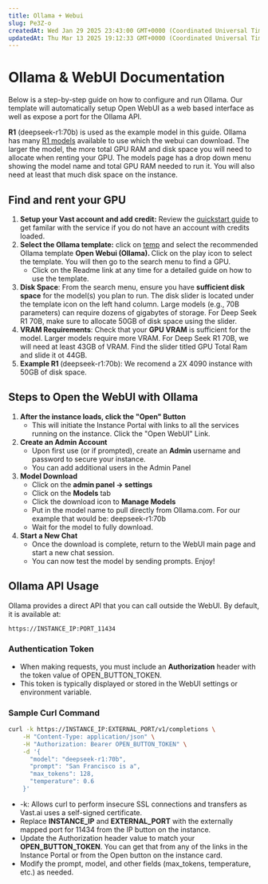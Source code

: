 ```yaml
---
title: Ollama + Webui
slug: Pe3Z-o
createdAt: Wed Jan 29 2025 23:43:00 GMT+0000 (Coordinated Universal Time)
updatedAt: Thu Mar 13 2025 19:12:33 GMT+0000 (Coordinated Universal Time)
---
```


# Ollama & WebUI Documentation

Below is a step-by-step guide on how to configure and run Ollama. Our template will automatically setup Open WebUI as a web based interface as well as expose a port for the Ollama API.

**R1** (deepseek-r1:70b) is used as the example model in this guide. Ollama has many [R1 models](https://ollama.com/library/deepseek-r1) available to use which the webui can download. The larger the model, the more total GPU RAM and disk space you will need to allocate when renting your GPU. The models page has a drop down menu showing the model name and total GPU RAM needed to run it. You will also need at least that much disk space on the instance.

## Find and rent your GPU

1. **Setup your Vast account and add credit:** Review the [quickstart guide](/documentation/get-started/quickstart) to get familar with the service if you do not have an account with credits loaded.
2. **Select the Ollama template:** click on [temp](https://cloud.vast.ai/templates/) and select the recommended Ollama template **Open Webui (Ollama).&#x20;**&#x43;lick on the play icon to select the template. You will then go to the search menu to find a GPU.&#x20;
   - Click on the Readme link at any time for a detailed guide on how to use the template.
3. **Disk Space**: From the search menu, ensure you have **sufficient disk space** for the model(s) you plan to run. The disk slider is located under the template icon on the left hand column. Large models (e.g., 70B parameters) can require dozens of gigabytes of storage. For Deep Seek R1 70B, make sure to allocate 50GB of disk space using the slider.&#x20;
4. **VRAM Requirements**: Check that your **GPU VRAM** is sufficient for the model. Larger models require more VRAM. For Deep Seek R1 70B, we will need at least 43GB of VRAM. Find the slider titled GPU Total Ram and slide it ot 44GB.
5. **Example R1&#x20;**(deepseek-r1:70b): We recomend a 2X 4090 instance with 50GB of disk space.&#x20;

## Steps to Open the WebUI with Ollama

1. **After the instance loads, click the "Open" Button**
   - This will initiate the Instance Portal with links to all the services running on the instance. Click the "Open WebUI" Link.
2. **Create an Admin Account**
   - Upon first use (or if prompted), create an **Admin** username and password to secure your instance.
   - You can add additional users in the Admin Panel
3. **Model Download**
   - Click on the **admin panel -> settings**
   - Click on the **Models** tab
   - Click the download icon to **Manage Models**
   - Put in the model name to pull directly from Ollama.com. For our example that would be: deepseek-r1:70b
   - Wait for the model to fully download.
4. **Start a New Chat**
   - Once the download is complete, return to the WebUI main page and start a new chat session.
   - You can now test the model by sending prompts. Enjoy!

## Ollama API Usage

Ollama provides a direct API that you can call outside the WebUI. By default, it is available at:

```bash
https://INSTANCE_IP:PORT_11434
```

### Authentication Token

- When making requests, you must include an **Authorization** header with the token value of OPEN\_BUTTON\_TOKEN.
- This token is typically displayed or stored in the WebUI settings or environment variable.

### Sample Curl Command

```bash
curl -k https://INSTANCE_IP:EXTERNAL_PORT/v1/completions \
    -H "Content-Type: application/json" \
    -H "Authorization: Bearer OPEN_BUTTON_TOKEN" \
    -d '{
      "model": "deepseek-r1:70b",
      "prompt": "San Francisco is a",
      "max_tokens": 128,
      "temperature": 0.6
    }'
```


- -k: Allows curl to perform insecure SSL connections and transfers as Vast.ai uses a self-signed certificate.
- Replace **INSTANCE\_IP** and **EXTERNAL\_PORT** with the externally mapped port for 11434 from the IP button on the instance.
- Update the Authorization header value to match your **OPEN\_BUTTON\_TOKEN**. You can get that from any of the links in the Instance Portal or from the Open button on the instance card.
- Modify the prompt, model, and other fields (max\_tokens, temperature, etc.) as needed.

